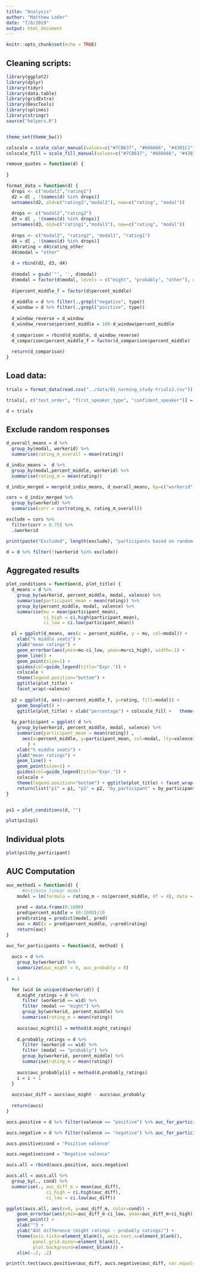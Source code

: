 ```yaml
---
title: "Analysis"
author: "Matthew Loder"
date: "7/8/2019"
output: html_document
---
```


```r
knitr::opts_chunk$set(echo = TRUE)
```

## Cleaning scripts:
```r
library(ggplot2)
library(dplyr)
library(tidyr)
library(data.table)
library(gridExtra)
library(DescTools)
library(splines)
library(stringr)
source("helpers.R")


theme_set(theme_bw())

colscale = scale_color_manual(values=c("#7CB637", "#666666", "#4381C1")) 
colscale_fill = scale_fill_manual(values=c("#7CB637", "#666666", "#4381C1")) 

remove_quotes = function(d) {
  
}

format_data = function(d) {
  drops <- c("modal1","rating1")
  d2 = d[ , !(names(d) %in% drops)]
  setnames(d2, old=c("rating2","modal2"), new=c("rating", "modal"))
  
  drops <- c("modal2","rating2")
  d3 = d[ , !(names(d) %in% drops)]
  setnames(d3, old=c("rating1","modal1"), new=c("rating", "modal"))
  
  drops <- c("modal2", "rating2", "modal1", "rating1")
  d4 = d[ , !(names(d) %in% drops)]
  d4$rating = d4$rating_other
  d4$modal = "other"
  
  d = rbind(d2, d3, d4)
  
  d$modal = gsub('"', '', d$modal)
  d$modal = factor(d$modal, levels = c("might", "probably", "other"), ordered = T)
  
  d$percent_middle_f = factor(d$percent_middle)
  
  d_middle = d %>% filter(.,grepl("negative", type))
  d_window = d %>% filter(.,grepl("positive", type))
  
  d_window_reverse = d_window
  d_window_reverse$percent_middle = 100-d_window$percent_middle
  
  d_comparison = rbind(d_middle, d_window_reverse)
  d_comparison$percent_middle_f = factor(d_comparison$percent_middle)
  
  return(d_comparison)
}

```

## Load data:

```r
trials = format_data(read.csv("../data/01_norming_study-trials2.csv"))

trials[, c("test_order", "first_speaker_type", "confident_speaker")] = str_split(trials$valence, "_", simplify=T)

d = trials
```

## Exclude random responses

```r
d_overall_means = d %>%
  group_by(modal, workerid) %>% 
  summarise(rating_m_overall = mean(rating))

d_indiv_means =  d %>%
  group_by(modal,percent_middle, workerid) %>% 
  summarise(rating_m = mean(rating))

d_indiv_merged = merge(d_indiv_means, d_overall_means, by=c("workerid", "modal"))

cors = d_indiv_merged %>%
  group_by(workerid) %>%
  summarise(corr = cor(rating_m, rating_m_overall))

exclude = cors %>%
  filter(corr > 0.75) %>%
  .$workerid

print(paste("Excluded", length(exclude), "participants based on random responses."))

d = d %>% filter(!(workerid %in% exclude))
```

## Aggregated results

```r
plot_conditions = function(d, plot_title) {
  d_means = d %>%
    group_by(workerid, percent_middle, modal, valence) %>%
    summarise(participant_mean = mean(rating)) %>%
    group_by(percent_middle, modal, valence) %>%
    summarise(mu = mean(participant_mean),
              ci_high = ci.high(participant_mean),
              ci_low = ci.low(participant_mean))

  p1 = ggplot(d_means, aes(x = percent_middle, y = mu, col=modal)) + 
    xlab("% middle seats") +
    ylab("mean ratings") +
    geom_errorbar(aes(ymin=mu-ci_low, ymax=mu+ci_high), width=.1) +
    geom_line() +
    geom_point(size=1) +
    guides(col=guide_legend(title="Expr.")) +
    colscale +
    theme(legend.position="bottom") + 
    ggtitle(plot_title) +
    facet_wrap(~valence)
  
  p2 = ggplot(d, aes(x=percent_middle_f, y=rating, fill=modal)) + 
    geom_boxplot() +
    ggtitle(plot_title) + xlab("percentage") + colscale_fill +   theme(legend.position="bottom")
  
  by_participant = ggplot( d %>%
    group_by(workerid, percent_middle, modal, valence) %>% 
    summarise(participant_mean = mean(rating)) , 
      aes(x=percent_middle, y=participant_mean, col=modal, lty=valence)
        ) + 
    xlab("% middle seats") +
    ylab("mean ratings") +
    geom_line() +
    geom_point(size=1) +
    guides(col=guide_legend(title="Expr.")) +
    colscale +
    theme(legend.position="bottom") + ggtitle(plot_title) + facet_wrap(~workerid, ncol = 8)
    return(list("p1" = p1, "p2" = p2, "by_participant" = by_participant))
}


ps1 = plot_conditions(d, "")

plot(ps1$p1)
```
## Individual plots

```r
plot(ps1$by_participant)
```

## AUC Computation

```r

auc_method1 = function(d) {
      #estimate linear model
    model = lm(formula = rating_m ~ ns(percent_middle, df = 4), data = d)
  
    pred = data.frame(0:1000)
    pred$percent_middle = (0:1000)/10
    pred$rating = predict(model, pred)
    auc = AUC(x = pred$percent_middle, y=pred$rating)
    return(auc)
}

auc_for_participants = function(d, method) {
  
  aucs = d %>% 
    group_by(workerid) %>%
    summarize(auc_might = 0, auc_probably = 0)
  
i = 1

  for (wid in unique(d$workerid)) {
    d.might_ratings = d %>% 
      filter (workerid == wid) %>%
      filter (modal == "might") %>%
      group_by(workerid, percent_middle) %>%
      summarise(rating_m = mean(rating))
    
    aucs$auc_might[i] = method(d.might_ratings)
    
    d.probably_ratings = d %>% 
      filter (workerid == wid) %>%
      filter (modal == "probably") %>%
      group_by(workerid, percent_middle) %>%
      summarise(rating_m = mean(rating))
    
    aucs$auc_probably[i] = method(d.probably_ratings)
    i = i + 1
  }
  
  aucs$auc_diff = aucs$auc_might - aucs$auc_probably
  
  return(aucs)
}

aucs.positive = d %>% filter(valence == "positive") %>% auc_for_participants(., method=auc_method1)

aucs.negative = d %>% filter(valence == "negative") %>% auc_for_participants(., method=auc_method1)

aucs.positive$cond = "Positive valence"

aucs.negative$cond = "Negative valence"

aucs.all = rbind(aucs.positive, aucs.negative)

aucs.all = aucs.all %>% 
  group_by(., cond) %>% 
  summarise(., auc_diff_m = mean(auc_diff), 
               ci_high = ci.high(auc_diff), 
               ci_low = ci.low(auc_diff))

ggplot(aucs.all, aes(x=0, y=auc_diff_m, color=cond)) +
    geom_errorbar(aes(ymin=auc_diff_m-ci_low, ymax=auc_diff_m+ci_high), width=.1) +
    geom_point() +
    xlab("") +
    ylab("AUC difference (might ratings - probably ratings)") +
    theme(axis.ticks=element_blank(), axis.text.x=element_blank(),
          panel.grid.minor=element_blank(), 
          plot.background=element_blank()) +
    xlim(-.2, .2) 
```

```r

print(t.test(aucs.positive$auc_diff, aucs.negative$auc_diff, var.equal=TRUE))

```

